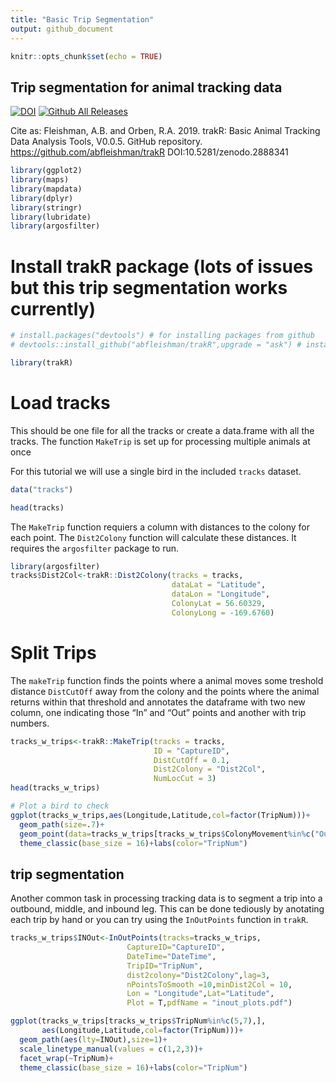 ```yaml
---
title: "Basic Trip Segmentation"
output: github_document
---
```


```r
knitr::opts_chunk$set(echo = TRUE)
```

## Trip segmentation for animal tracking data

[![DOI](https://zenodo.org/badge/DOI/10.5281/zenodo.2888341.svg)](https://doi.org/10.5281/zenodo.2888341) [![Github All Releases](https://img.shields.io/github/downloads/abfleishman/trakR/total.svg)]()

Cite as: 
Fleishman, A.B. and Orben, R.A. 2019. trakR: Basic Animal Tracking Data Analysis Tools, V0.0.5. GitHub repository. <https://github.com/abfleishman/trakR> DOI:10.5281/zenodo.2888341

```r

library(ggplot2)
library(maps)
library(mapdata)
library(dplyr)
library(stringr)
library(lubridate)
library(argosfilter)
```

# Install trakR package (lots of issues but this trip segmentation works currently)
```r
# install.packages("devtools") # for installing packages from github
# devtools::install_github("abfleishman/trakR",upgrade = "ask") # install my package

library(trakR)
```

# Load tracks 
This should be one file for all the tracks or create a data.frame with all the tracks.
The function `MakeTrip` is set up for processing multiple animals at once
 
For this tutorial we will use a single bird in the included `tracks` dataset.
```r
data("tracks")

head(tracks)
```

The `MakeTrip` function requiers a column with distances to the colony for each point.  The `Dist2Colony` function will calculate these distances. It requires the `argosfilter` package to run.

```r
library(argosfilter)
tracks$Dist2Col<-trakR::Dist2Colony(tracks = tracks, 
                                    dataLat = "Latitude",
                                    dataLon = "Longitude",
                                    ColonyLat = 56.60329,
                                    ColonyLong = -169.6760)
```

# Split Trips
The `makeTrip` function finds the points where a animal moves some treshold distance `DistCutOff` away from the colony and the points where the animal returns within that threshold and annotates the dataframe with two new column, one indicating those "In" and "Out" points and another with trip numbers.  
```r

tracks_w_trips<-trakR::MakeTrip(tracks = tracks,
                                ID = "CaptureID",
                                DistCutOff = 0.1,
                                Dist2Colony = "Dist2Col",
                                NumLocCut = 3)
head(tracks_w_trips)

# Plot a bird to check
ggplot(tracks_w_trips,aes(Longitude,Latitude,col=factor(TripNum)))+
  geom_path(size=.7)+
  geom_point(data=tracks_w_trips[tracks_w_trips$ColonyMovement%in%c("Out","In"),])+
  theme_classic(base_size = 16)+labs(color="TripNum")
```


## trip segmentation

Another common task in processing tracking data is to segment a trip into a outbound, middle, and inbound leg.  This can be done tediously by anotating each trip by hand or you can try using the `InOutPoints` function in `trakR`. 

```r
tracks_w_trips$INOut<-InOutPoints(tracks=tracks_w_trips,
                          CaptureID="CaptureID",
                          DateTime="DateTime",
                          TripID="TripNum",
                          dist2colony="Dist2Colony",lag=3,
                          nPointsToSmooth =10,minDist2Col = 10,
                          Lon = "Longitude",Lat="Latitude",
                          Plot = T,pdfName = "inout_plots.pdf")

ggplot(tracks_w_trips[tracks_w_trips$TripNum%in%c(5,7),],
       aes(Longitude,Latitude,col=factor(TripNum)))+
  geom_path(aes(lty=INOut),size=1)+
  scale_linetype_manual(values = c(1,2,3))+
  facet_wrap(~TripNum)+
  theme_classic(base_size = 16)+labs(color="TripNum")
```